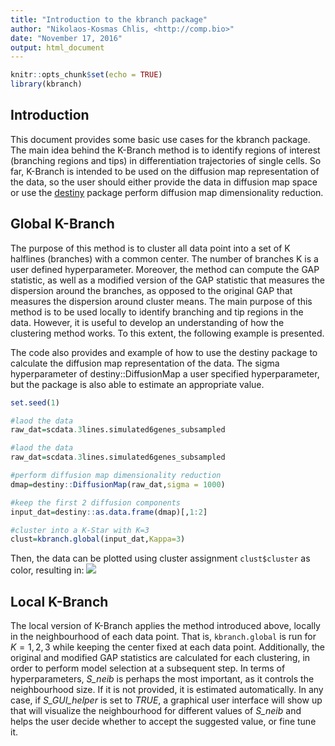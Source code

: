 ```yaml
---
title: "Introduction to the kbranch package"
author: "Nikolaos-Kosmas Chlis, <http://comp.bio>"
date: "November 17, 2016"
output: html_document
---
```


```r
knitr::opts_chunk$set(echo = TRUE)
library(kbranch)
```

## Introduction

This document provides some basic use cases for the kbranch package. The main idea behind the K-Branch method is to identify regions of interest (branching regions and tips) in differentiation trajectories of single cells. So far, K-Branch is intended to be used on the diffusion map representation of the data, so the user should either provide the data in diffusion map space or use the [destiny](http://bioconductor.org/packages/release/bioc/html/destiny.html) package perform diffusion map dimensionality reduction.

## Global K-Branch

The purpose of this method is to cluster all data point into a set of K halflines (branches) with a common center. The number of branches K is a user defined hyperparameter. Moreover, the method can compute the GAP statistic, as well as a modified version of the GAP statistic that measures the dispersion around the branches, as opposed to the original GAP that measures the dispersion around cluster means. The main purpose of this method is to be used locally to identify branching and tip regions in the data. However, it is useful to develop an understanding of how the clustering method works. To this extent, the following example is presented.

The code also provides and example of how to use the destiny package to calculate the diffusion map representation of the data.
The sigma hyperparameter of destiny::DiffusionMap a user specified hyperparameter, but the package is also able to estimate an appropriate value.
```r
set.seed(1)

#laod the data
raw_dat=scdata.3lines.simulated6genes_subsampled

#laod the data
raw_dat=scdata.3lines.simulated6genes_subsampled

#perform diffusion map dimensionality reduction
dmap=destiny::DiffusionMap(raw_dat,sigma = 1000)

#keep the first 2 diffusion components
input_dat=destiny::as.data.frame(dmap)[,1:2]

#cluster into a K-Star with K=3
clust=kbranch.global(input_dat,Kappa=3)
```

Then, the data can be plotted using cluster assignment `clust$cluster` as color, resulting in:
 ![](figs/kbranch_global.png)
 
## Local K-Branch

The local version of K-Branch applies the method introduced above, locally in the neighbourhood of each data point.
That is, `kbranch.global` is run for $K=1,2,3$ while keeping the center fixed at each data point. Additionally, the original and modified GAP statistics are calculated for each clustering, in order to perform model selection at a subsequent step.
In terms of hyperparameters, *S_neib* is perhaps the most important, as it controls the neighbourhood size. If it is not provided, it is estimated automatically. In any case, if *S_GUI_helper* is set to *TRUE*, a graphical user interface will show up that will visualize the neighbourhood for different values of *S_neib* and helps the user decide whether to accept the suggested value, or fine tune it.
